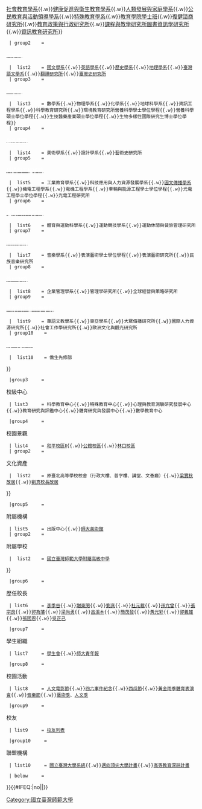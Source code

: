 {{Navbox
  |name       = 國立臺灣師範大學
  |title      = [[國立臺灣師範大學|<span style="color:#ffffff;">國立臺灣師範大學</span>]]
  |state      = {{{state<includeonly>|autocollapse</includeonly>}}}
  |tracking   = <includeonly>no</includeonly>
  |titlestyle = background:#213D5D;color:#FFFFFF
  |groupstyle = background:#8B2B31;color:#FFFFFF
  |image      = 
  |belowstyle =
  |group1     = <div class="center">沿革
  | list1     = [[臺灣總督府臺北高等學校]]→臺灣省立臺北高級中學→臺灣省立師範學院→臺灣省立師範大學→國立臺灣師範大學

  |group2     = <div class="center">學術單位
  | list2     = {{Navbox subgroup
  | basestyle = background:#8B2B31;color:#FFFFFF
  | group1    = <div class="center">[[國立臺灣師範大學教育學院|<span style="color:#FFFFFF;">教育學院</span>]]
  |  list1    = [[國立臺灣師範大學教育學院#教育學系|教育學系]]{{.w}}[[國立臺灣師範大學教育學院#教育心理與輔導學系|教育心理與輔導學系]]{{.w}}[[國立臺灣師範大學教育學院#社會教育學系|社會教育學系]]{{.w}}[[國立臺灣師範大學教育學院#健康促進與衛生教育學系|健康促進與衛生教育學系]]{{.w}}[[國立臺灣師範大學教育學院#人類發展與家庭學系|人類發展與家庭學系]]{{.w}}[[國立臺灣師範大學教育學院#公民教育與活動領導學系|公民教育與活動領導學系]]{{.w}}[[國立臺灣師範大學教育學院#特殊教育學系|特殊教育學系]]{{.w}}[[國立臺灣師範大學教育學院#教育學院學士班|教育學院學士班]]{{.w}}[[國立臺灣師範大學教育學院#復健諮商研究所|復健諮商研究所]]{{.w}}[[國立臺灣師範大學教育學院#教育政策與行政研究所|教育政策與行政研究所]]{{.w}}[[國立臺灣師範大學教育學院#課程與教學研究所|課程與教學研究所]]{{Navbox subgroup
  |  basestyle = background:#8B2B31;color:#FFFFFF
  |  group1    = <div class="center">[[國立臺灣師範大學學習資訊專業學院|<span style="color:#FFFFFF;">學習資訊專業學院</span>]]
  |   list1    = [[國立臺灣師範大學教育學院#學習科學學士學位學程|學習科學學士學位學程]]{{.w}}[[國立臺灣師範大學教育學院#圖書資訊學研究所|圖書資訊學研究所]]{{.w}}[[國立臺灣師範大學教育學院#資訊教育研究所|資訊教育研究所]]}}
  | group2    = <div class="center">[[國立臺灣師範大學文學院|<span style="color:#FFFFFF;">文學院</span>]]
  |  list2    = [[國立臺灣師範大學文學院#國文學系|國文學系]]{{.w}}[[國立臺灣師範大學文學院#英語學系|英語學系]]{{.w}}[[國立臺灣師範大學文學院#歷史學系|歷史學系]]{{.w}}[[國立臺灣師範大學文學院#地理學系|地理學系]]{{.w}}[[國立臺灣師範大學文學院#台灣語文學系|臺灣語文學系]]{{.w}}[[國立臺灣師範大學文學院#翻譯研究所|翻譯研究所]]{{.w}}[[國立臺灣師範大學文學院#臺灣史研究所|臺灣史研究所]]
  | group3    = <div class="center">[[國立臺灣師範大學理學院|<span style="color:#FFFFFF;">理學院</span>]]
  |  list3    = 數學系{{.w}}物理學系{{.w}}化學系{{.w}}地球科學系{{.w}}資訊工程學系{{.w}}科學教育研究所{{.w}}環境教育研究所{{Navbox subgroup
  |  basestyle = background:#8B2B31;color:#FFFFFF
  |  group1    = <div class="center">[[國立臺灣師範大學生命科學專業學院|<span style="color:#FFFFFF;">生命科學專業學院</span>]]
  |   list1    = 生命科學系{{.w}}營養科學學士學位學程{{.w}}營養科學碩士學位學程{{.w}}生技醫藥產業碩士學位學程{{.w}}生物多樣性國際研究生博士學位學程}}
  | group4    = <div class="center">[[國立臺灣師範大學藝術學院|<span style="color:#FFFFFF;">藝術學院</span>]]
  |  list4    = 美術學系{{.w}}設計學系{{.w}}藝術史研究所
  | group5    = <div class="center">[[國立臺灣師範大學科技與工程學院|<span style="color:#FFFFFF;">科技與工程學院</span>]]
  |  list5    = 工業教育學系{{.w}}科技應用與人力資源發展學系{{.w}}[[國立臺灣師範大學圖文傳播學系|圖文傳播學系]]{{.w}}機電工程學系{{.w}}電機工程學系{{.w}}車輛與能源工程學士學位學程{{.w}}光電工程學士學位學程{{.w}}光電工程研究所
  | group6    = <div class="center">[[國立臺灣師範大學運動與休閒學院|<span style="color:#FFFFFF;">運動與休閒學院</span>]]
  |  list6    = 體育與運動科學系{{.w}}運動競技學系{{.w}}運動休閒與餐旅管理研究所
  | group7    = <div class="center">[[國立臺灣師範大學音樂學院|<span style="color:#FFFFFF;">音樂學院</span>]]
  |  list7    = 音樂學系{{.w}}表演藝術學士學位學程{{.w}}表演藝術研究所{{.w}}民族音樂研究所
  | group8    = <div class="center">[[國立臺灣師範大學管理學院|<span style="color:#FFFFFF;">管理學院</span>]]
  |  list8    = 企業管理學系{{.w}}管理學研究所{{.w}}全球經營與策略研究所
  | group9    = <div class="center">[[國立臺灣師範大學國際與社會科學學院|<span style="color:#FFFFFF;">國際與社會科學學院</span>]]
  |  list9    = 華語文教學系{{.w}}東亞學系{{.w}}大眾傳播研究所{{.w}}國際人力資源研究所{{.w}}社會工作學研究所{{.w}}歐洲文化與觀光研究所
  | group10    = <div class="center">[[國立臺灣師範大學僑生先修部|<span style="color:#FFFFFF;">僑生先修部</span>]]
  |  list10    = 僑生先修部
}}

  |group3     = <div class="center">校級中心
  | list3     = 科學教育中心{{.w}}特殊教育中心{{.w}}心理與教育測驗研究發展中心{{.w}}教育研究與評鑑中心{{.w}}體育研究與發展中心{{.w}}數學教育中心

  |group4     = <div class="center">校園景觀
  | list4     = {{Navbox subgroup
  | basestyle = background:#8B2B31;color:#FFFFFF
  | group1    = <div class="center">校區
  |  list1    = [[國立臺灣師範大學#和平校區Ⅰ|和平校區Ⅰ]]{{.w}}[[國立臺灣師範大學#和平校區Ⅱ|和平校區Ⅱ]]{{.w}}[[國立臺灣師範大學#公館校區|公館校區]]{{.w}}[[國立臺灣師範大學#林口校區|林口校區]]
  | group2    = <div class="center">文化資產
  |  list2    = 原臺北高等學校校舍（行政大樓、普字樓、講堂、文薈廳）{{.w}}[[梁實秋故居 (臺北)|梁實秋故居]]{{.w}}[[劉真校長故居]]
}}

  |group5     = <div class="center">附屬機構
  | list5     = {{Navbox subgroup
  | basestyle = background:#8B2B31;color:#FFFFFF
  | group1    = <div class="center">館舍
  |  list1    = [[國立臺灣師範大學圖書館|圖書館]]{{.w}}出版中心{{.w}}[[師大美術館]]
  | group2    = <div class="center">附屬學校
  |  list2    = [[國立臺灣師範大學附屬高級中學]]
}}

  |group6     = <div class="center">歷任校長
  | list6     = [[李季谷]]{{.w}}[[謝東閔 (台灣)|謝東閔]]{{.w}}[[劉真]]{{.w}}[[杜元載]]{{.w}}[[孫亢曾]]{{.w}}[[張宗良]]{{.w}}[[郭為藩]]{{.w}}[[梁尚勇]]{{.w}}[[呂溪木]]{{.w}}[[簡茂發]]{{.w}}[[黃光彩]]{{.w}}[[郭義雄]]{{.w}}[[張國恩 (1958年)|張國恩]]{{.w}}[[吳正己]]

  |group7     = <div class="center">學生組織
  | list7     = [[國立臺灣師範大學學生會|學生會]]{{.w}}[[師大青年報]]

  |group8     = <div class="center">校園活動
  | list8     = [[國立臺灣師範大學學生會#人文電影節|人文電影節]]{{.w}}[[國立臺灣師範大學學生會#四六事件紀念|四六事件紀念]]{{.w}}[[國立臺灣師範大學學生會#西瓜節|西瓜節]]{{.w}}[[師大黃金雨季|黃金雨季]][[師大體育表演會|體育表演會]]{{.w}}[[師大音樂節|音樂節]]{{.w}}[[師大藝術季|藝術季]]、[[師大人文季|人文季]]

  |group9     = <div class="center">校友
  | list9     = [[國立臺灣師範大學校友列表|校友列表]]

  |group10     = <div class="center">聯盟機構
  | list10     = [[國立臺灣大學系統]]{{.w}}[[邁向頂尖大學計畫]]{{.w}}[[高等教育深耕計畫]]

  | below     =
}}<includeonly>{{#IFEQ:{{{cat}}}|no||[[Category:國立臺灣師範大學]]}}</includeonly><noinclude>{{Documentation}}</noinclude>